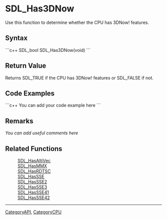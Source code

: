 <!-- pragma section-numbers off -->
<!-- pragma disable-camelcase -->

= SDL_Has3DNow =
Use this function to determine whether the CPU has 3DNow! features.


== Syntax ==
```c++
SDL_bool SDL_Has3DNow(void)
```

== Return Value ==
Returns SDL_TRUE if the CPU has 3DNow! features or SDL_FALSE if not. 

== Code Examples ==
```c++
You can add your code example here
```

== Remarks ==
''You can add useful comments here''

== Related Functions ==
:[[SDL_HasAltiVec]]
:[[SDL_HasMMX]]
:[[SDL_HasRDTSC]]
:[[SDL_HasSSE]]
:[[SDL_HasSSE2]]
:[[SDL_HasSSE3]]
:[[SDL_HasSSE41]]
:[[SDL_HasSSE42]]

----
[[CategoryAPI]], [[CategoryCPU]]
